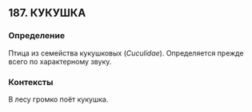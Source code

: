 ## 187. КУКУШКА
### Определение
Птица из семейства кукушковых (<i>Cuculidae</i>). Определяется прежде всего по характерному звуку.

### Контексты
В лесу громко поёт кукушка.

